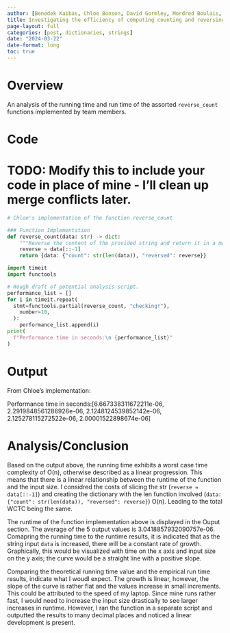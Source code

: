 ```yaml
---
author: [Benedek Kaibas, Chloe Bonson, David Gormley, Mordred Boulais, William Wolff, Luke Barker]
title: Investigating the efficiency of computing counting and reversing a string 
page-layout: full
categories: [post, dictionaries, strings]
date: "2024-03-22"
date-format: long
toc: true
---
```


# Overview

An analysis of the running time and run time of the assorted `reverse_count`
functions implemented by team members.

# Code 

# TODO: Modify this to include your code in place of mine - I'll clean up merge conflicts later.

```python
# Chloe's implementation of the function reverse_count

### Function Implementation
def reverse_count(data: str) -> dict:
    """Reverse the content of the provided string and return it in a mapping."""
    reverse = data[::-1]
    return {data: {"count": str(len(data)), "reversed": reverse}}
```

```python
import timeit
import functools

# Rough draft of potential analysis script.
performance_list = []
for i in timeit.repeat(
  stmt=functools.partial(reverse_count, "checking!"),
    number=10,
  ):
    performance_list.append(i)
print(
  f"Performance time in seconds:\n {performance_list}"
)
```

# Output

From Chloe's implementation:

Performance time in seconds:[6.667338311672211e-06, 2.2919848561286926e-06, 2.1248124539852142e-06, 2.125278115272522e-06, 2.00001522898674e-06]

# Analysis/Conclusion

Based on the output above, the running time exhibits a worst case time complexity of O(n), otherwise described as a linear progression. This means that there is a linear relationship between the runtime of the function and the input size. I considred the costs of slicing the str (`reverse = data[::-1]`) and creating the dictionary with the len function involved (`data: {"count": str(len(data)), "reversed": reverse}`) O(n). Leading to the total WCTC being the same.

The runtime of the function implementation above is displayed in the Ouput section. The average of the 5 output values is 3.0418857932090757e-06. Comapring the running time to the runtime results, it is indicated that as the string input `data` is increased, there will be a constant rate of growth. Graphically, this would be visualized with time on the x axis and input size on the y axis; the curve would be a straight line with a positive slope.

Comparing the theoretical running time value and the empirical run time results, indicate what I woudl expect. The growth is linear, however, the slope of the curve is rather flat and the values increase in small increments. This could be attributed to the speed of my laptop. Since mine runs rather fast, I would need to increase the input size drastically to see larger increases in runtime. However, I ran the function in a separate script and outputted the results to many decimal places and noticed a linear development is present. 